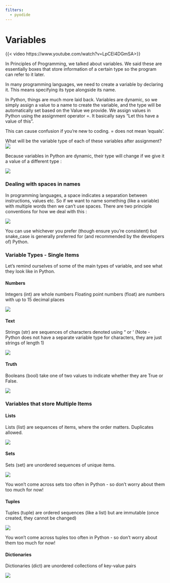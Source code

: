 ```yaml
---
filters:
  - pyodide
---
```


# Variables

{{< video https://www.youtube.com/watch?v=LpCEl4DGmSA>}}

In Principles of Programming, we talked about variables.  We said these are essentially boxes that store information of a certain type so the program can refer to it later.

In many programming languages, we need to create a variable by declaring it. This means specifying its type alongside its name.

In Python, things are much more laid back.  Variables are dynamic, so we simply assign a value to a name to create the variable, and the type will be automatically set based on the Value we provide. We assign values in Python using the assignment operator =.  It basically says “Let this have a value of this”.

This can cause confusion if you’re new to coding. = does not mean ‘equals’.


What will be the variable type of each of these variables after assignment?
![](assets/2024-05-14-20-52-48.png)

Because variables in Python are dynamic, their type will change if we give it a value of a different type :

![](assets/2024-05-14-20-53-07.png)

### Dealing with spaces in names

In programming languages, a space indicates a separation between instructions, values etc.  So if we want to name something (like a variable) with multiple words then we can’t use spaces.  There are two principle conventions for how we deal with this :

![](assets/2024-05-14-20-53-36.png)

You can use whichever you prefer (though ensure you’re consistent) but snake_case is generally preferred for (and recommended by the developers of) Python.

### Variable Types - Single Items

Let’s remind ourselves of some of the main types of variable, and see what they look like in Python.

#### Numbers
Integers (int) are whole numbers
Floating point numbers (float) are numbers with up to 15 decimal places

![](assets/2024-05-14-20-54-14.png)

#### Text
Strings (str) are sequences of characters denoted using “ or ‘
(Note - Python does not have a separate variable type for characters, they are just strings of length 1)

![](assets/2024-05-14-20-54-32.png)

#### Truth
Booleans (bool) take one of two values to indicate whether they are True or False.

![](assets/2024-05-14-20-54-50.png)

### Variables that store Multiple Items

#### Lists
Lists (list) are sequences of items, where the order matters.  Duplicates allowed.

![](assets/2024-05-14-20-57-06.png)

#### Sets
Sets (set) are unordered sequences of unique items.

![](assets/2024-05-14-20-57-20.png)

:::{.callout-tip}
You won't come across sets too often in Python - so don't worry about them too much for now!
:::

#### Tuples
Tuples (tuple) are ordered sequences (like a list) but are immutable (once created, they cannot be changed)

![](assets/2024-05-14-20-57-32.png)


:::{.callout-tip}
You won't come across tuples too often in Python - so don't worry about them too much for now!
:::

#### Dictionaries
Dictionaries (dict) are unordered collections of key-value pairs

![](assets/2024-05-14-20-57-43.png)

